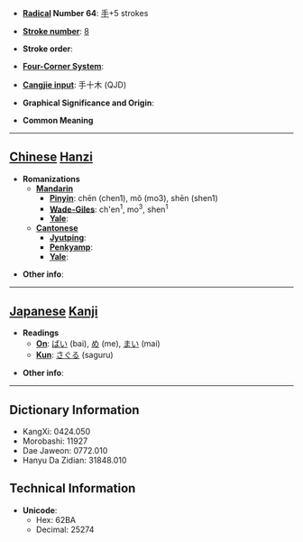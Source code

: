 * '''[[Wiktionary:Chinese radical index| Radical]] Number 64''': [[Wiktionary:Chinese radical index 手|手]]+5 strokes

* '''[[Wiktionary:Chinese total strokes index|Stroke number]]''': [[Wiktionary:Chinese total strokes index 8|8]]

* '''Stroke order''': 

* '''[[Wiktionary:Chinese four corner index|Four-Corner System]]''': 

* '''[[Wiktionary:Chinese Cangjie index|Cangjie input]]''': 手十木 (QJD)

* '''Graphical Significance and Origin''': 

* '''Common Meaning'''

----

== [[Chinese]] [[Hanzi]] ==

* '''Romanizations'''
** '''[[Mandarin]]'''
*** '''[[Pinyin]]''': chēn (chen1), mǒ (mo3), shēn (shen1)
*** '''[[Wade-Giles]]''': ch'en<sup>1</sup>, mo<sup>3</sup>, shen<sup>1</sup>
*** '''[[Yale]]''': 
** '''[[Cantonese]]'''
*** '''[[Jyutping]]''':
*** '''[[Penkyamp]]''': 
*** '''[[Yale]]''': 

* '''Other info''': 

----

== [[Japanese]] [[Kanji]] ==

* '''Readings'''
** '''[[On]]''': [[ばい]] (bai), [[め]] (me), [[まい]] (mai)
** '''[[Kun]]''': [[さぐる]] (saguru)

* '''Other info''':  

----

== Dictionary Information ==

* KangXi: 0424.050
* Morobashi: 11927
* Dae Jaweon: 0772.010
* Hanyu Da Zidian: 31848.010

== Technical Information ==

* '''Unicode''':
** Hex: 62BA
** Decimal: 25274